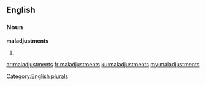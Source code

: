 ==English==

===Noun===
'''maladjustments'''

# {{plural of|[[maladjustment]]}}

[[Category:English plurals]]

[[ar:maladjustments]]
[[fr:maladjustments]]
[[ku:maladjustments]]
[[my:maladjustments]]